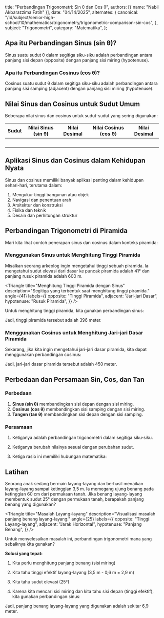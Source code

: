 
  title: "Perbandingan Trigonometri: Sin θ dan Cos θ",
  authors: [{ name: "Nabil Akbarazzima Fatih" }],
  date: "04/14/2025",
  alternates: {
    canonical:
      "/id/subject/senior-high-school/10/mathematics/trigonometry/trigonometric-comparison-sin-cos",
  },
  subject: "Trigonometri",
  category: "Matematika",
};

## Apa itu Perbandingan Sinus (sin θ)?

Sinus suatu sudut θ dalam segitiga siku-siku adalah perbandingan antara panjang sisi depan (opposite) dengan panjang sisi miring (hypotenuse).

<BlockMath math="\sin \theta = \frac{\text{sisi depan}}{\text{sisi miring}}" />

<div className="mt-4">
  <Triangle
    title="Visualisasi Sinus (sin θ)"
    description="Geser slider untuk melihat bagaimana sinus berubah saat sudut berubah."
    angle={30}
    labels={{
      opposite: "Sisi Depan",
      adjacent: "Sisi Samping",
      hypotenuse: "Sisi Miring",
    }}
  />
</div>

### Apa itu Perbandingan Cosinus (cos θ)?

Cosinus suatu sudut θ dalam segitiga siku-siku adalah perbandingan antara panjang sisi samping (adjacent) dengan panjang sisi miring (hypotenuse).

<BlockMath math="\cos \theta = \frac{\text{sisi samping}}{\text{sisi miring}}" />

<div className="mt-4">
  <Triangle
    title="Visualisasi Cosinus (cos θ)"
    description="Geser slider untuk melihat bagaimana cosinus berubah saat sudut berubah."
    angle={60}
    labels={{
      opposite: "Sisi Depan",
      adjacent: "Sisi Samping",
      hypotenuse: "Sisi Miring",
    }}
  />
</div>

## Nilai Sinus dan Cosinus untuk Sudut Umum

Beberapa nilai sinus dan cosinus untuk sudut-sudut yang sering digunakan:

| Sudut                     | Nilai Sinus (sin θ)                      | Nilai Desimal              | Nilai Cosinus (cos θ)                    | Nilai Desimal              |
| ------------------------- | ---------------------------------------- | -------------------------- | ---------------------------------------- | -------------------------- |
| <InlineMath math="0°" />  | <InlineMath math="0" />                  | <InlineMath math="0" />    | <InlineMath math="1" />                  | <InlineMath math="1" />    |
| <InlineMath math="30°" /> | <InlineMath math="\frac{1}{2}" />        | <InlineMath math="0,5" />  | <InlineMath math="\frac{\sqrt{3}}{2}" /> | <InlineMath math="0,87" /> |
| <InlineMath math="45°" /> | <InlineMath math="\frac{\sqrt{2}}{2}" /> | <InlineMath math="0,71" /> | <InlineMath math="\frac{\sqrt{2}}{2}" /> | <InlineMath math="0,71" /> |
| <InlineMath math="60°" /> | <InlineMath math="\frac{\sqrt{3}}{2}" /> | <InlineMath math="0,87" /> | <InlineMath math="\frac{1}{2}" />        | <InlineMath math="0,5" />  |
| <InlineMath math="90°" /> | <InlineMath math="1" />                  | <InlineMath math="1" />    | <InlineMath math="0" />                  | <InlineMath math="0" />    |

## Aplikasi Sinus dan Cosinus dalam Kehidupan Nyata

Sinus dan cosinus memiliki banyak aplikasi penting dalam kehidupan sehari-hari, terutama dalam:

1. Mengukur tinggi bangunan atau objek
2. Navigasi dan penentuan arah
3. Arsitektur dan konstruksi
4. Fisika dan teknik
5. Desain dan perhitungan struktur

## Perbandingan Trigonometri di Piramida

Mari kita lihat contoh penerapan sinus dan cosinus dalam konteks piramida:

### Menggunakan Sinus untuk Menghitung Tinggi Piramida

Misalkan seorang arkeolog ingin mengetahui tinggi sebuah piramida. Ia mengetahui sudut elevasi dari dasar ke puncak piramida adalah 41° dan panjang rusuk piramida adalah 600 m.

<Triangle
  title="Menghitung Tinggi Piramida dengan Sinus"
  description="Segitiga yang terbentuk saat menghitung tinggi piramida."
  angle={41}
  labels={{
    opposite: "Tinggi Piramida",
    adjacent: "Jari-jari Dasar",
    hypotenuse: "Rusuk Piramida",
  }}
/>

Untuk menghitung tinggi piramida, kita gunakan perbandingan sinus:

<div className="flex flex-col gap-4">
  <BlockMath math="\sin 41° = \frac{\text{tinggi piramida}}{\text{rusuk piramida}}" />
  <BlockMath math="\sin 41° = \frac{x \text{ m}}{600 \text{ m}}" />
  <BlockMath math="0,66 = \frac{x \text{ m}}{600 \text{ m}}" />
  <BlockMath math="x = 0,66 \times 600 \text{ m} = 396 \text{ m}" />
</div>

Jadi, tinggi piramida tersebut adalah 396 meter.

### Menggunakan Cosinus untuk Menghitung Jari-jari Dasar Piramida

Sekarang, jika kita ingin mengetahui jari-jari dasar piramida, kita dapat menggunakan perbandingan cosinus:

<div className="flex flex-col gap-4">
  <BlockMath math="\cos 41° = \frac{\text{jari-jari dasar piramida}}{\text{rusuk piramida}}" />
  <BlockMath math="\cos 41° = \frac{x \text{ m}}{600 \text{ m}}" />
  <BlockMath math="0,75 = \frac{x \text{ m}}{600 \text{ m}}" />
  <BlockMath math="x = 0,75 \times 600 \text{ m} = 450 \text{ m}" />
</div>

Jadi, jari-jari dasar piramida tersebut adalah 450 meter.

## Perbedaan dan Persamaan Sin, Cos, dan Tan

### Perbedaan

1. **Sinus (sin θ)** membandingkan sisi depan dengan sisi miring.
2. **Cosinus (cos θ)** membandingkan sisi samping dengan sisi miring.
3. **Tangen (tan θ)** membandingkan sisi depan dengan sisi samping.

### Persamaan

1. Ketiganya adalah perbandingan trigonometri dalam segitiga siku-siku.
2. Ketiganya berubah nilainya sesuai dengan perubahan sudut.
3. Ketiga rasio ini memiliki hubungan matematika:

   <BlockMath math="\tan \theta = \frac{\sin \theta}{\cos \theta}" />

## Latihan

Seorang anak sedang bermain layang-layang dan berhasil menaikan layang-layang sampai ketinggian 3,5 m. Ia memegang ujung benang pada ketinggian 60 cm dari permukaan tanah. Jika benang layang-layang membentuk sudut 25° dengan permukaan tanah, berapakah panjang benang yang digunakan?

<Triangle
  title="Masalah Layang-layang"
  description="Visualisasi masalah panjang benang layang-layang."
  angle={25}
  labels={{
    opposite: "Tinggi Layang-layang",
    adjacent: "Jarak Horizontal",
    hypotenuse: "Panjang Benang",
  }}
/>

Untuk menyelesaikan masalah ini, perbandingan trigonometri mana yang sebaiknya kita gunakan?

**Solusi yang tepat:**

1. Kita perlu menghitung panjang benang (sisi miring)
2. Kita tahu tinggi efektif layang-layang (3,5 m - 0,6 m = 2,9 m)
3. Kita tahu sudut elevasi (25°)
4. Karena kita mencari sisi miring dan kita tahu sisi depan (tinggi efektif), kita gunakan perbandingan sinus:

   <div className="flex flex-col gap-4">
     <BlockMath math="\sin 25° = \frac{\text{tinggi efektif}}{\text{panjang benang}}" />
     <BlockMath math="\sin 25° = \frac{2,9 \text{ m}}{x \text{ m}}" />
     <BlockMath math="0,42 = \frac{2,9 \text{ m}}{x \text{ m}}" />
     <BlockMath math="x = \frac{2,9 \text{ m}}{0,42} = 6,9 \text{ m}" />
   </div>

Jadi, panjang benang layang-layang yang digunakan adalah sekitar 6,9 meter.
